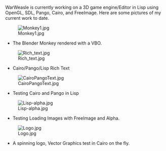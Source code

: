 WarWeasle is currently working on a 3D game engine/Editor in Lisp using OpenGL, SDL, Pango, Cairo, and FreeImage. Here are some pictures of my current work to date.

[[File:Monkey1.jpg]]
* The Blender Monkey rendered with a VBO.

[[File:Rich_text.jpg]]
* Cairo/Pango/Lisp Rich Text

[[File:CairoPangoText.jpg]]
* Testing Cairo and Pango in Lisp

[[File:Lisp-alpha.jpg]]
* Testing Loading Images with FreeImage and Alpha.

[[File:Logo.jpg]]
* A spinning logo, Vector Graphics test in Cairo on the fly.